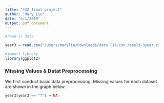 ```yaml
---
title: "432 final project"
author: "Mary Liu"
date: "4/1/2019"
output: pdf_document
---
```

```r
#read-in data

year3 = read.csv("/Users/maryliu/Downloads/data (1)/csv_result-3year.csv")

```

```r
#import library
library(ggplot2)

```

### Missing Values & Datat Preprocessing

We first conduct basic data preprocessing. Missing values for each dataset are shown in the graph below.


```r

year3[year3 == "?"] = NA

```
